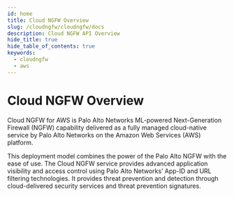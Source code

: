 ```yaml
---
id: home
title: Cloud NGFW Overview
slug: /cloudngfw/cloudngfw/docs
description: Cloud NGFW API Overview
hide_title: true
hide_table_of_contents: true
keywords:
  - cloudngfw
  - aws
---
```


# Cloud NGFW Overview

Cloud NGFW for AWS is Palo Alto Networks ML-powered Next-Generation Firewall (NGFW) capability delivered as a fully managed cloud-native service by Palo Alto Networks on the Amazon Web Services (AWS) platform.

This deployment model combines the power of the Palo Alto NGFW with the ease of use. The Cloud NGFW service provides advanced application visibility and access control using Palo Alto Networks’ App-ID and URL filtering technologies. It provides threat prevention and detection through cloud-delivered security services and threat prevention signatures.
